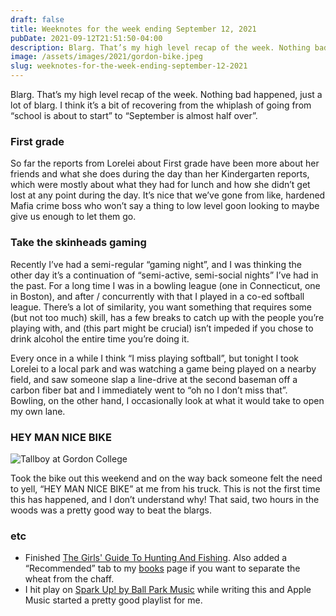 ```yaml
---
draft: false
title: Weeknotes for the week ending September 12, 2021
pubDate: 2021-09-12T21:51:50-04:00
description: Blarg. That’s my high level recap of the week. Nothing bad happened, just a lot of blarg. I think it’s a bit of recovering from the whiplash of going from “school is about to start” to “September is almost half over”.
image: /assets/images/2021/gordon-bike.jpeg
slug: weeknotes-for-the-week-ending-september-12-2021
---
```


Blarg. That’s my high level recap of the week. Nothing bad happened, just a lot of blarg. I think it’s a bit of recovering from the whiplash of going from “school is about to start” to “September is almost half over”.

### First grade
So far the reports from Lorelei about First grade have been more about her friends and what she does during the day than her Kindergarten reports, which were mostly about what they had for lunch and how she didn’t get lost at any point during the day. It’s nice that we’ve gone from like, hardened Mafia crime boss who won’t say a thing to low level goon looking to maybe give us enough to let them go.

### Take the skinheads gaming
Recently I’ve had a semi-regular “gaming night”, and I was thinking the other day it’s a continuation of “semi-active, semi-social nights” I’ve had in the past. For a long time I was in a bowling league (one in Connecticut, one in Boston), and after / concurrently with that I played in a co-ed softball league. There’s a lot of similarity, you want something that requires some (but not too much) skill, has a few breaks to catch up with the people you’re playing with, and (this part might be crucial) isn’t impeded if you chose to drink alcohol the entire time you’re doing it.

Every once in a while I think “I miss playing softball”, but tonight I took Lorelei to a local park and was watching a game being played on a nearby field, and saw someone slap a line-drive at the second baseman off a carbon fiber bat and I immediately went to “oh no I don’t miss that”. Bowling, on the other hand, I occasionally look at what it would take to open my own lane.

### HEY MAN NICE BIKE
![Tallboy at Gordon College](/assets/images/2021/gordon-bike.jpeg)

Took the bike out this weekend and on the way back someone felt the need to yell, “HEY MAN NICE BIKE” at me from his truck. This is not the first time this has happened, and I don’t understand why! That said, two hours in the woods was a pretty good way to beat the blargs.


### etc
- Finished [The Girls' Guide To Hunting And Fishing](https://www.indiebound.org/book/9780140293241). Also added a “Recommended” tab to my [books](/books) page if you want to separate the wheat from the chaff.
- I hit play on [Spark Up! by Ball Park Music](https://music.apple.com/us/album/spark-up/1502463960?i=1502463964) while writing this and Apple Music started a pretty good playlist for me.